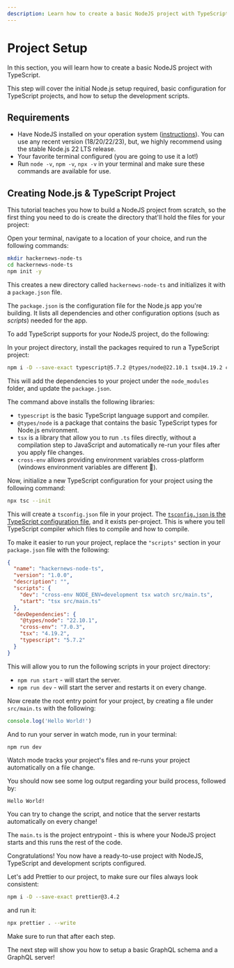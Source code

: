 ```yaml
---
description: Learn how to create a basic NodeJS project with TypeScript.
---
```



# Project Setup

In this section, you will learn how to create a basic NodeJS project with TypeScript.

This step will cover the initial Node.js setup required, basic configuration for TypeScript
projects, and how to setup the development scripts.

## Requirements

- Have NodeJS installed on your operation system
  ([instructions](https://nodejs.org/en/download/package-manager)). You can use any recent version
  (18/20/22/23), but, we highly recommend using the stable Node.js 22 LTS release.
- Your favorite terminal configured (you are going to use it a lot!)
- Run `node -v`, `npm -v`, `npx -v` in your terminal and make sure these commands are available for
  use.

## Creating Node.js & TypeScript Project

This tutorial teaches you how to build a NodeJS project from scratch, so the first thing you need to
do is create the directory that'll hold the files for your project:

Open your terminal, navigate to a location of your choice, and run the following commands:

```sh
mkdir hackernews-node-ts
cd hackernews-node-ts
npm init -y
```

This creates a new directory called `hackernews-node-ts` and initializes it with a `package.json`
file.

The `package.json` is the configuration file for the Node.js app you're building. It lists all
dependencies and other configuration options (such as _scripts_) needed for the app.

To add TypeScript supports for your NodeJS project, do the following:

In your project directory, install the packages required to run a TypeScript project:

```sh npm2yarn
npm i -D --save-exact typescript@5.7.2 @types/node@22.10.1 tsx@4.19.2 cross-env@7.0.3
```

This will add the dependencies to your project under the `node_modules` folder, and update the
`package.json`.

The command above installs the following libraries:

- `typescript` is the basic TypeScript language support and compiler.
- `@types/node` is a package that contains the basic TypeScript types for Node.js environment.
- `tsx` is a library that allow you to run `.ts` files directly, without a compilation step to
  JavaScript and automatically re-run your files after you apply file changes.
- `cross-env` allows providing environment variables cross-platform (windows environment variables
  are different 🤷).

Now, initialize a new TypeScript configuration for your project using the following command:

```sh
npx tsc --init
```

This will create a `tsconfig.json` file in your project. The
[`tsconfig.json` is the TypeScript configuration file](https://typescriptlang.org/docs/handbook/tsconfig-json.html),
and it exists per-project. This is where you tell TypeScript compiler which files to compile and how
to compile.

To make it easier to run your project, replace the `"scripts"` section in your `package.json` file
with the following:

```json filename="package.json" {6-7}
{
  "name": "hackernews-node-ts",
  "version": "1.0.0",
  "description": "",
  "scripts": {
    "dev": "cross-env NODE_ENV=development tsx watch src/main.ts",
    "start": "tsx src/main.ts"
  },
  "devDependencies": {
    "@types/node": "22.10.1",
    "cross-env": "7.0.3",
    "tsx": "4.19.2",
    "typescript": "5.7.2"
  }
}
```

This will allow you to run the following scripts in your project directory:

- `npm run start` - will start the server.
- `npm run dev` - will start the server and restarts it on every change.

Now create the root entry point for your project, by creating a file under `src/main.ts` with the
following:

```ts filename="src/main.ts"
console.log('Hello World!')
```

And to run your server in watch mode, run in your terminal:

```sh npm2yarn
npm run dev
```

<Callout>
  Watch mode tracks your project's files and re-runs your project automatically on a file change.
</Callout>

You should now see some log output regarding your build process, followed by:

```text
Hello World!
```

<Callout>
  You can try to change the script, and notice that the server restarts automatically on every
  change!
</Callout>

The `main.ts` is the project entrypoint - this is where your NodeJS project starts and this runs the
rest of the code.

Congratulations! You now have a ready-to-use project with NodeJS, TypeScript and development scripts
configured.

Let's add Prettier to our project, to make sure our files always look consistent:

```sh npm2yarn
npm i -D --save-exact prettier@3.4.2
```

and run it:

```sh npm2yarn
npx prettier . --write
```

Make sure to run that after each step.

The next step will show you how to setup a basic GraphQL schema and a GraphQL server!
